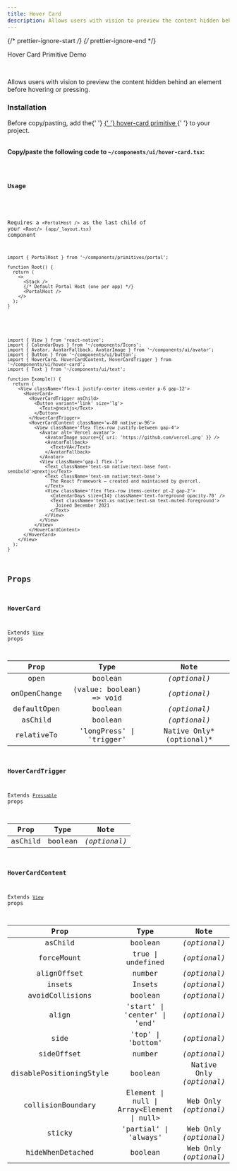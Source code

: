 ```yaml
---
title: Hover Card
description: Allows users with vision to preview the content hidden behind an element before hovering or pressing.
---
```


{/* prettier-ignore-start */}
{/* prettier-ignore-end */}


<LinkButton href='/primitives/hover-card'>Hover Card Primitive</LinkButton>
<LinkButton target='_blank' href='https://rnr-showcase.vercel.app/hover-card'>
  Demo
</LinkButton>

<br />

Allows users with vision to preview the content hidden behind an element before hovering or pressing.

### Installation

<Aside type='tip' title='Dependencies'>
  Before copy/pasting, add the{' '}
  <a href='/primitives/hover-card' className='text-white font-bold'>
    {' '}
    hover-card primitive
  </a>{' '}
  to your project.
</Aside>

<br />

**Copy/paste the following code to `~/components/ui/hover-card.tsx`:**

<Code code={importedCode} lang='tsx' title='~/components/ui/hover-card.tsx' />

### Usage

<Aside type="caution">

Requires a `<PortalHost />` as the last child of your `<Root/>` (`app/_layout.tsx`) component

```tsx
import { PortalHost } from '~/components/primitives/portal';

function Root() {
  return (
    <>
      <Stack />
      {/* Default Portal Host (one per app) */}
      <PortalHost />
    </>
  );
}
```

</Aside>

```tsx
import { View } from 'react-native';
import { CalendarDays } from '~/components/Icons';
import { Avatar, AvatarFallback, AvatarImage } from '~/components/ui/avatar';
import { Button } from '~/components/ui/button';
import { HoverCard, HoverCardContent, HoverCardTrigger } from '~/components/ui/hover-card';
import { Text } from '~/components/ui/text';

function Example() {
  return (
    <View className='flex-1 justify-center items-center p-6 gap-12'>
      <HoverCard>
        <HoverCardTrigger asChild>
          <Button variant='link' size='lg'>
            <Text>@nextjs</Text>
          </Button>
        </HoverCardTrigger>
        <HoverCardContent className='w-80 native:w-96'>
          <View className='flex flex-row justify-between gap-4'>
            <Avatar alt='Vercel avatar'>
              <AvatarImage source={{ uri: 'https://github.com/vercel.png' }} />
              <AvatarFallback>
                <Text>VA</Text>
              </AvatarFallback>
            </Avatar>
            <View className='gap-1 flex-1'>
              <Text className='text-sm native:text-base font-semibold'>@nextjs</Text>
              <Text className='text-sm native:text-base'>
                The React Framework – created and maintained by @vercel.
              </Text>
              <View className='flex flex-row items-center pt-2 gap-2'>
                <CalendarDays size={14} className='text-foreground opacity-70' />
                <Text className='text-xs native:text-sm text-muted-foreground'>
                  Joined December 2021
                </Text>
              </View>
            </View>
          </View>
        </HoverCardContent>
      </HoverCard>
    </View>
  );
}
```

## Props

### HoverCard

Extends [`View`](https://reactnative.dev/docs/view#props) props

|     Prop     |           Type           |          Note           |
| :----------: | :----------------------: | :---------------------: |
|     open     |         boolean          |      _(optional)_       |
| onOpenChange | (value: boolean) => void |      _(optional)_       |
| defaultOpen  |         boolean          |      _(optional)_       |
|   asChild    |         boolean          |      _(optional)_       |
|  relativeTo  | 'longPress' \| 'trigger' | Native Only*(optional)* |

### HoverCardTrigger

Extends [`Pressable`](https://reactnative.dev/docs/pressable#props) props

|  Prop   |  Type   |     Note     |
| :-----: | :-----: | :----------: |
| asChild | boolean | _(optional)_ |

### HoverCardContent

Extends [`View`](https://reactnative.dev/docs/view#props) props

|          Prop           |                    Type                    |           Note           |
| :---------------------: | :----------------------------------------: | :----------------------: |
|         asChild         |                  boolean                   |       _(optional)_       |
|       forceMount        |             true \| undefined              |       _(optional)_       |
|       alignOffset       |                   number                   |       _(optional)_       |
|         insets          |                   Insets                   |       _(optional)_       |
|     avoidCollisions     |                  boolean                   |       _(optional)_       |
|          align          |        'start' \| 'center' \| 'end'        |       _(optional)_       |
|          side           |             'top' \| 'bottom'              |       _(optional)_       |
|       sideOffset        |                   number                   |       _(optional)_       |
| disablePositioningStyle |                  boolean                   | Native Only _(optional)_ |
|    collisionBoundary    | Element \| null \| Array\<Element \| null> |  Web Only _(optional)_   |
|         sticky          |           'partial' \| 'always'            |  Web Only _(optional)_   |
|    hideWhenDetached     |                  boolean                   |  Web Only _(optional)_   |
